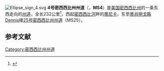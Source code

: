 [[File:Ellipse_sign_4.svg|thumb]]
'''4号密西西比州州道'''（{{lang-en|Mississippi Highway 4}}，'''MS4'''）是[[美国|美国]][[密西西比州|密西西比州]]的一条东西走向的[[密西西比州州道|州道]]，全长232公里<ref name=MDOT>{{cite web|title=Mississippi Public Roads Selected Statistics|publisher=[[Mississippi_Department_of_Transportation|Mississippi Department of Transportation]]|date=2008|url=http://www.gomdot.com/Divisions/IntermodalPlanning/Resources/Planning/pdf/HighwayStats.pdf|format=PDF|accessdate=2010-06-03|archiveurl=https://web.archive.org/web/20101203100143/http://gomdot.com/Divisions/IntermodalPlanning/Resources/Planning/pdf/HighwayStats.pdf|archivedate=2010-12-03|dead-url=yes}}</ref>，西起[[密西西比河|密西西比河]]畔的[[蒂尼卡_(密西西比州)|蒂尼卡]]，东至[[蒂肖明戈縣_(密西西比州)|蒂肖明戈縣]][[Dennis|Dennis]]接[[25号密西西比州州道|25号密西西比州州道]]（MS25）。
==参考文献==
{{reflist}}
[[Category:密西西比州州道|Category:密西西比州州道]]
